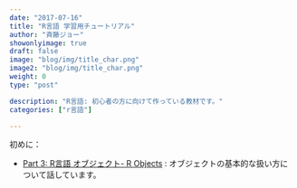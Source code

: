 ```yaml
---
date: "2017-07-16"
title: "R言語 学習用チュートリアル"
author: "斉藤ジョー"
showonlyimage: true
draft: false
image: "blog/img/title_char.png"
image2: "blog/img/title_char.png"
weight: 0
type: "post"

description: "R言語: 初心者の方に向けて作っている教材です。"
categories: ["r言語"]

---
```



初めに：

- [Part 3: R言語 オブジェクト- R Objects](bootcamp/objects-2017-07-13/) : オブジェクトの基本的な扱い方について話しています。